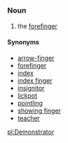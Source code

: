 =={{en}}==
===Noun===
# the [[forefinger]]
====Synonyms====
*[[arrow-finger]]
*[[forefinger]]
*[[index]]
*[[index finger]]
*[[insignitor]]
*[[lickpot]]
*[[pointling]]
*[[showing finger]]
*[[teacher]]

[[pl:Demonstrator]]